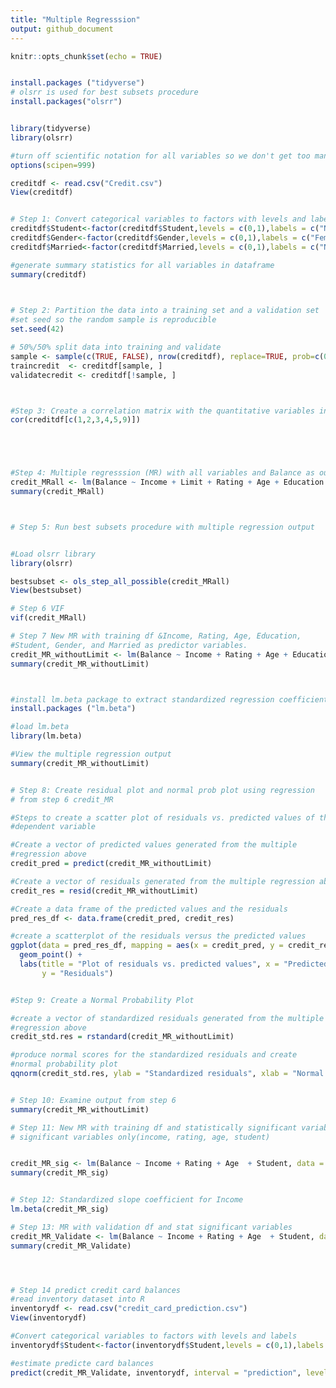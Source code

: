 ```yaml
---
title: "Multiple Regresssion"
output: github_document
---
```


```r
knitr::opts_chunk$set(echo = TRUE)


install.packages ("tidyverse")
# olsrr is used for best subsets procedure
install.packages("olsrr")


library(tidyverse)
library(olsrr)

```


```r
#turn off scientific notation for all variables so we don't get too many number
options(scipen=999) 

creditdf <- read.csv("Credit.csv")
View(creditdf)


# Step 1: Convert categorical variables to factors with levels and labels
creditdf$Student<-factor(creditdf$Student,levels = c(0,1),labels = c("No","Yes"))
creditdf$Gender<-factor(creditdf$Gender,levels = c(0,1),labels = c("Female","Male"))
creditdf$Married<-factor(creditdf$Married,levels = c(0,1),labels = c("No","Yes"))

#generate summary statistics for all variables in dataframe
summary(creditdf)


                    
# Step 2: Partition the data into a training set and a validation set 
#set seed so the random sample is reproducible
set.seed(42)

# 50%/50% split data into training and validate 
sample <- sample(c(TRUE, FALSE), nrow(creditdf), replace=TRUE, prob=c(0.5,0.5))
traincredit  <- creditdf[sample, ]
validatecredit <- creditdf[!sample, ]



#Step 3: Create a correlation matrix with the quantitative variables in the training dataframe.
cor(creditdf[c(1,2,3,4,5,9)])





#Step 4: Multiple regresssion (MR) with all variables and Balance as outcome.
credit_MRall <- lm(Balance ~ Income + Limit + Rating + Age + Education + Student + Gender + Married, data = traincredit)
summary(credit_MRall)



# Step 5: Run best subsets procedure with multiple regression output 


#Load olsrr library
library(olsrr)

bestsubset <- ols_step_all_possible(credit_MRall)
View(bestsubset)

# Step 6 VIF
vif(credit_MRall)

# Step 7 New MR with training df &Income, Rating, Age, Education,
#Student, Gender, and Married as predictor variables.
credit_MR_withoutLimit <- lm(Balance ~ Income + Rating + Age + Education + Student + Gender + Married, data = traincredit)
summary(credit_MR_withoutLimit) 



#install lm.beta package to extract standardized regression coefficients
install.packages ("lm.beta")

#load lm.beta
library(lm.beta)

#View the multiple regression output
summary(credit_MR_withoutLimit)


# Step 8: Create residual plot and normal prob plot using regression 
# from step 6 credit_MR

#Steps to create a scatter plot of residuals vs. predicted values of the 
#dependent variable

#Create a vector of predicted values generated from the multiple 
#regression above
credit_pred = predict(credit_MR_withoutLimit)

#Create a vector of residuals generated from the multiple regression above
credit_res = resid(credit_MR_withoutLimit)

#Create a data frame of the predicted values and the residuals
pred_res_df <- data.frame(credit_pred, credit_res)

#create a scatterplot of the residuals versus the predicted values
ggplot(data = pred_res_df, mapping = aes(x = credit_pred, y = credit_res)) +
  geom_point() +
  labs(title = "Plot of residuals vs. predicted values", x = "Predicted values",
       y = "Residuals")


#Step 9: Create a Normal Probability Plot 

#create a vector of standardized residuals generated from the multiple
#regression above
credit_std.res = rstandard(credit_MR_withoutLimit)

#produce normal scores for the standardized residuals and create
#normal probability plot
qqnorm(credit_std.res, ylab = "Standardized residuals", xlab = "Normal scores")


# Step 10: Examine output from step 6
summary(credit_MR_withoutLimit)

# Step 11: New MR with training df and statistically significant variables
# significant variables only(income, rating, age, student)


credit_MR_sig <- lm(Balance ~ Income + Rating + Age  + Student, data = traincredit)
summary(credit_MR_sig)


# Step 12: Standardized slope coefficient for Income 
lm.beta(credit_MR_sig)

# Step 13: MR with validation df and stat significant variables
credit_MR_Validate <- lm(Balance ~ Income + Rating + Age  + Student, data = validatecredit)
summary(credit_MR_Validate)





```


```r
# Step 14 predict credit card balances
#read inventory dataset into R
inventorydf <- read.csv("credit_card_prediction.csv")
View(inventorydf)

#Convert categorical variables to factors with levels and labels
inventorydf$Student<-factor(inventorydf$Student,levels = c(0,1),labels = c("No","Yes"))

#estimate predicte card balances
predict(credit_MR_Validate, inventorydf, interval = "prediction", level = 0.95)



```

